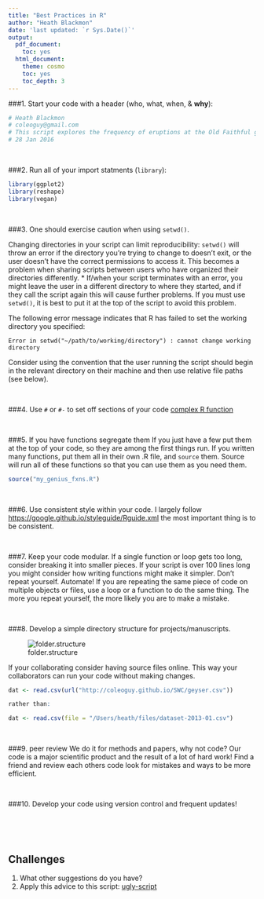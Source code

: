 ```yaml
---
title: "Best Practices in R"
author: "Heath Blackmon"
date: 'last updated: `r Sys.Date()`'
output:
  pdf_document:
    toc: yes
  html_document:
    theme: cosmo
    toc: yes
    toc_depth: 3
---
```



###1. Start your code with a header (who, what, when, & **why**):
```r
# Heath Blackmon
# coleoguy@gmail.com
# This script explores the frequency of eruptions at the Old Faithful geyser
# 28 Jan 2016
```

&nbsp;

###2. Run all of your import statments (`library`):
  
```r
library(ggplot2)
library(reshape)
library(vegan)
```

&nbsp;


###3. One should exercise caution when using `setwd()`. 

Changing directories in your script can limit reproducibility: `setwd()` will throw an error if the directory you're trying to change to doesn't exit, or the user doesn't have the correct permissions to access it. This becomes a problem when sharing scripts between users who have organized their directories differently.
* If/when your script terminates with an error, you might leave the user in a different directory to where they started, and if they call the script again this will cause further problems. If you must use `setwd()`, it is best to put it at the top of the script to avoid this problem.

The following error message indicates that R has failed to set the working directory you specified:

```
Error in setwd("~/path/to/working/directory") : cannot change working directory
```

Consider using the convention that the user running the script should begin in the relevant directory on their machine and then use relative file paths (see below). 

&nbsp;

###4. Use `#` or `#-` to set off sections of your code 
[complex R function](https://github.com/coleoguy/evobir/blob/master/R/AncCond.R)


&nbsp;

###5. If you have functions segregate them
If you just have a few put them at the top of your code, so they are among the first things run. If you written many functions, put them all in their own .R file, and `source` them. Source will run all of these functions so that you can use them as you need them.

```r
source("my_genius_fxns.R")
```

&nbsp;

###6. Use consistent style within your code.
I largely follow <https://google.github.io/styleguide/Rguide.xml> the most important thing is to be consistent.

&nbsp;

###7. Keep your code modular. 
If a single function or loop gets too long, consider breaking it into smaller pieces. If your script is over 100 lines long you might consider how writing functions might make it simpler. Don't repeat yourself. Automate! If you are repeating the same piece of code on multiple objects or files, use a loop or a function to do the same thing. The more you repeat yourself, the more likely you are to make a mistake.

&nbsp;

###8. Develop a simple directory structure for projects/manuscripts.  

![folder.structure](./images/dummy.png)

If your collaborating consider having source files online. This way your collaborators can run your code without making changes.

```r
dat <- read.csv(url("http://coleoguy.github.io/SWC/geyser.csv"))

rather than:

dat <- read.csv(file = "/Users/heath/files/dataset-2013-01.csv")
```

&nbsp;

###9. peer review 
We do it for methods and papers, why not code? Our code is a major scientific product and the result of a lot of hard work!  Find a friend and review each others code look for mistakes and ways to be more efficient.

&nbsp;

###10. Develop your code using version control and frequent updates!

&nbsp;

&nbsp;

## Challenges

1. What other suggestions do you have?
2. Apply this advice to this script: [ugly-script](http://coleoguy.github.io/SWC/bad-script.R)

&nbsp;



